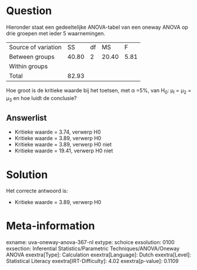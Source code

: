 Question
========

Hieronder staat een gedeeltelijke ANOVA-tabel van een oneway ANOVA op
drie groepen met ieder 5 waarnemingen.

  --------------------- ------- ---- ------- ------
  Source of variation   SS      df   MS      F
  Between groups        40.80   2    20.40   5.81
  Within groups                              
  Total                 82.93                
  --------------------- ------- ---- ------- ------

Hoe groot is de kritieke waarde bij het toetsen, met α =5%, van H~0~:
μ~l~ = μ~2~ = μ~3~ en hoe luidt de conclusie?


Answerlist
----------

* Kritieke waarde = 3.74, verwerp H0
* Kritieke waarde = 3.89, verwerp H0
* Kritieke waarde = 3.89, verwerp H0 niet
* Kritieke waarde = 19.41, verwerp H0 niet

Solution
========

Het correcte antwoord is: 

* Kritieke waarde = 3.89, verwerp H0

Meta-information
================
exname: uva-oneway-anova-367-nl
extype: schoice
exsolution: 0100
exsection: Inferential Statistics/Parametric Techniques/ANOVA/Oneway ANOVA
exextra[Type]: Calculation
exextra[Language]: Dutch
exextra[Level]: Statistical Literacy
exextra[IRT-Difficulty]: 4.02
exextra[p-value]: 0.1109
